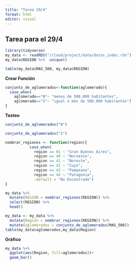 ```yaml
---
title: "Tarea 29/4"
format: html
editor: visual
---
```


## Tarea para el 29/4

```r
library(tidyverse)
my_data <- readRDS("/cloud/project/data/datos_indec.rds")
my_data$REGION %>%  unique()
```

```r
table(my_data$MAS_500, my_data$REGION)
```

**Crear Función**

```r
conjunto_de_aglomerados<-function(aglomerado){
  case_when(
    aglomerado=="N"~ "menos de 500.000 habitantes",
    aglomerado=="S"~ "igual o más de 500.000 habitantes")
}
```

**Testeo**

```r
conjunto_de_aglomerados("N")
```

```r
conjunto_de_aglomerados("S")
```

```r
nombrar_regiones <- function(region){
           case_when(
             region == 01 ~ "Gran Buenos Aires",
             region == 40 ~ "Noroeste",
             region == 41 ~ "Noreste",
             region == 42 ~ "Cuyo",
             region == 43 ~ "Pampeana",
             region == 44 ~ "Patagonia",
             .default = "No Encontrado")
}
```

```r
my_data %>%  
  mutate(REGION = nombrar_regiones(REGION)) %>% 
  select(REGION) %>%  
  head()
```

```r
my_data <- my_data %>%  
  mutate(Region = nombrar_regiones(REGION)) %>%  
  mutate(aglomerados = conjunto_de_aglomerados(MAS_500))
table(my_data$aglomerados,my_data$Region)
```

**Gráfico**

```r
my_data %>%  
  ggplot(aes(Region, fill=aglomerados))+
  geom_bar()
```
